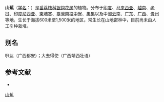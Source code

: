 {{Speciesbox
| name = 山蕉
| status = 
| status_system = 
| image =
| genus = Mitrephora
| species = maingayi
| authority = Hook. f. et Thoms.
}}

'''山蕉'''（[[学名|学名]]：{{lang|la|''Mitrephora maingayi''}}）是[[番荔枝科|番荔枝科]][[银钩花属|银钩花属]]的植物。分布于[[印度|印度]]、[[马来西亚|马来西亚]]、[[越南|越南]]、[[老挝|老挝]]、[[印度尼西亚|印度尼西亚]]、[[柬埔寨|柬埔寨]]、[[臺灣|臺灣]][[南投縣|南投]][[中寮|中寮]]、[[集集|集集]]以及中國[[云南|云南]]、[[广东|广东]]、[[广西|广西]]、[[贵州|贵州]]等地，生长于海拔600米至1,500米的地区，常生长在山地密林中，目前尚未由人工引种栽培。

== 别名 ==
叭达（广西都安）；大去得使（广西靖西壮语）

== 参考文献 ==
<div class="references-small">
* {{cite web| url =http://www.bioinfo.cn/db05/KmzwSpecies.php?action=view&id=771| title =山蕉| work =《中国高等植物数据库全库》| publisher =中国科学院微生物研究所| author =昆明植物研究所| accessdate =2009-02-21| deadurl =yes| archiveurl =https://web.archive.org/web/20160305045329/http://www.bioinfo.cn/db05/KmzwSpecies.php?action=view&id=771| archivedate =2016-03-05}}
</div>
{{Taxonbar|from=Q11046880}}

[[Category:银钩花属|山蕉]]


{{植物小作品}}